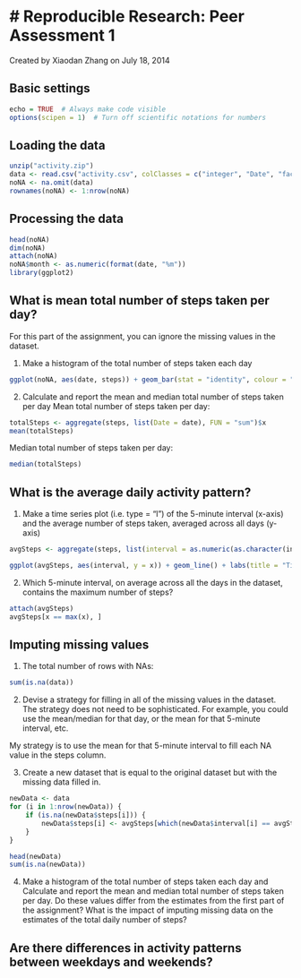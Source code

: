 # Reproducible Research: Peer Assessment 1
==========================================
Created by Xiaodan Zhang on July 18, 2014

## Basic settings
```r
echo = TRUE  # Always make code visible
options(scipen = 1)  # Turn off scientific notations for numbers
```
## Loading the data
```r
unzip("activity.zip")
data <- read.csv("activity.csv", colClasses = c("integer", "Date", "factor"))
noNA <- na.omit(data)
rownames(noNA) <- 1:nrow(noNA)
```

## Processing the data

```r
head(noNA)
dim(noNA)
attach(noNA)
noNA$month <- as.numeric(format(date, "%m"))
library(ggplot2)
```

## What is mean total number of steps taken per day?
For this part of the assignment, you can ignore the missing values in the dataset.

1. Make a histogram of the total number of steps taken each day
```r
ggplot(noNA, aes(date, steps)) + geom_bar(stat = "identity", colour = "steelblue", fill = "steelblue", width = 0.7) + facet_grid(. ~ month, scales = "free") + labs(title = "Histogram of Total Number of Steps Taken Each Day", x = "Date", y = "Total number of steps")
```

2. Calculate and report the mean and median total number of steps taken per day
Mean total number of steps taken per day:
```r
totalSteps <- aggregate(steps, list(Date = date), FUN = "sum")$x
mean(totalSteps)
```
Median total number of steps taken per day:
```r
median(totalSteps)
```

## What is the average daily activity pattern?
1. Make a time series plot (i.e. type = "l") of the 5-minute interval (x-axis) and the average number of steps taken, averaged across all days (y-axis)

```r
avgSteps <- aggregate(steps, list(interval = as.numeric(as.character(interval))), FUN = "mean")

ggplot(avgSteps, aes(interval, y = x)) + geom_line() + labs(title = "Time Series Plot of the 5-minute Interval", x = "5-minute intervals", y = "Average Number of Steps Taken")
```

2. Which 5-minute interval, on average across all the days in the dataset, contains the maximum number of steps?
```r
attach(avgSteps)
avgSteps[x == max(x), ]
```

## Imputing missing values
1. The total number of rows with NAs:

```r
sum(is.na(data))
```

2. Devise a strategy for filling in all of the missing values in the dataset. The strategy does not need to be sophisticated. For example, you could use the mean/median for that day, or the mean for that 5-minute interval, etc.

My strategy is to use the mean for that 5-minute interval to fill each NA value in the steps column.

3. Create a new dataset that is equal to the original dataset but with the missing data filled in.

```r
newData <- data 
for (i in 1:nrow(newData)) {
    if (is.na(newData$steps[i])) {
        newData$steps[i] <- avgSteps[which(newData$interval[i] == avgSteps$interval), ]$x
    }
}

head(newData)
sum(is.na(newData))
```

4. Make a histogram of the total number of steps taken each day and Calculate and report the mean and median total number of steps taken per day. Do these values differ from the estimates from the first part of the assignment? What is the impact of imputing missing data on the estimates of the total daily number of steps?


## Are there differences in activity patterns between weekdays and weekends?
